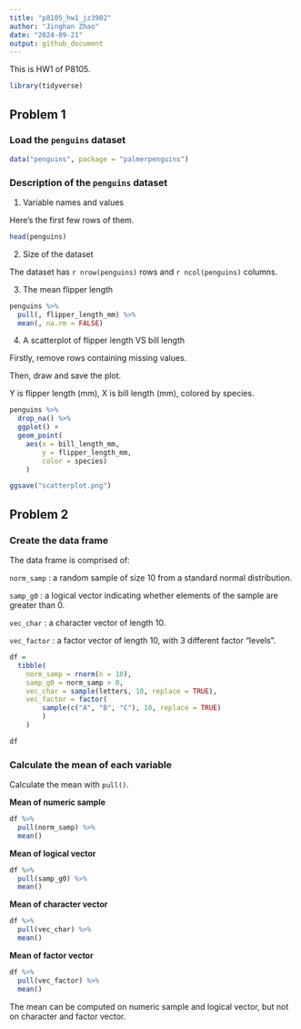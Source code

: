 ```yaml
---
title: "p8105_hw1_jz3902"
author: "Jinghan Zhao"
date: "2024-09-21"
output: github_document
---
```


This is HW1 of P8105.

```r
library(tidyverse)
```

## Problem 1

### Load the `penguins` dataset

```r
data("penguins", package = "palmerpenguins")
```

### Description of the `penguins` dataset

1.  Variable names and values

Here's the first few rows of them.

```r
head(penguins)
```


2.  Size of the dataset

The dataset has `r nrow(penguins)` rows and `r ncol(penguins)` columns.


3.  The mean flipper length

```r
penguins %>% 
  pull(, flipper_length_mm) %>% 
  mean(, na.rm = FALSE)
```


4.  A scatterplot of flipper length VS bill length

Firstly, remove rows containing missing values.

Then, draw and save the plot.

Y is flipper length (mm), X is bill length (mm), colored by species.

```r
penguins %>% 
  drop_na() %>% 
  ggplot() +
  geom_point(
    aes(x = bill_length_mm, 
        y = flipper_length_mm, 
        color = species)
    )

ggsave("scatterplot.png")
```


## Problem 2

### Create the data frame

The data frame is comprised of:

`norm_samp` : a random sample of size 10 from a standard normal distribution.

`samp_g0` : a logical vector indicating whether elements of the sample are greater than 0.

`vec_char` : a character vector of length 10.

`vec_factor` : a factor vector of length 10, with 3 different factor “levels”.

```r
df = 
  tibble(
    norm_samp = rnorm(n = 10),
    samp_g0 = norm_samp > 0,
    vec_char = sample(letters, 10, replace = TRUE),
    vec_factor = factor(
        sample(c("A", "B", "C"), 10, replace = TRUE)
        )
    )

df

```


### Calculate the mean of each variable

Calculate the mean with `pull()`.

**Mean of numeric sample**

```r
df %>% 
  pull(norm_samp) %>% 
  mean()
```

**Mean of logical vector**

```r
df %>% 
  pull(samp_g0) %>% 
  mean()
```

**Mean of character vector**

```r
df %>% 
  pull(vec_char) %>% 
  mean()
```

**Mean of factor vector**

```r
df %>% 
  pull(vec_factor) %>% 
  mean()
```

The mean can be computed on numeric sample and logical vector, but not on character and factor vector.
